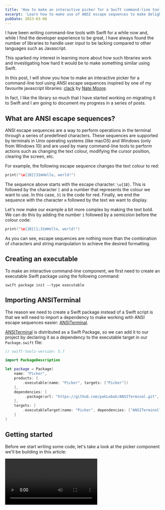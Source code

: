 ```yaml
---
title: 'How to make an interactive picker for a Swift command-line tool'
excerpt: 'Learn how to make use of ANSI escape sequences to make delightful interactive pickers for your Swift command-line tools.'
pubDate: 2023-03-08
---
```



I have been writing command-line tools with Swift for a while now and, while I find the developer experience to be great, I have always found the number of libraries to handle user input to be lacking compared to other languages such as Javascript.

This sparked my interest in learning more about how such libraries work and investigating how hard it would be to make something similar using Swift.

In this post, I will show you how to make an interactive picker for a command-line tool using ANSI escape sequences inspired by one of my favourite javascript libraries: [clack](https://github.com/natemoo-re/clack) by [Nate Moore](https://twitter.com/n_moore).

In fact, I like the library so much that I have started working on migrating it to Swift and I am going to document my progress in a series of posts.

## What are ANSI escape sequences?

ANSI escape sequences are a way to perform operations in the terminal through a series of predefined characters. These sequences are supported by terminals in Unix operating systems (like macOS) and Windows (only from Windows 10) and are used by many command-line tools to perform actions such as changing the text colour, modifying the cursor position, clearing the screen, etc.

For example, the following escape sequence changes the text colour to red:

```swift:ANSI.swift
print("\u{1B}[31mHello, world!")
```

The sequence above starts with the escape character: `\u{1B}`. This is followed by the character `[` and a number that represents the colour we want to use. In this case, `31` is the code for red. Finally, we end the sequence with the character `m` followed by the text we want to display.

Let's now make our example a bit more complex by making the text bold. We can do this by adding the number `1` followed by a semicolon before the colour code:

```swift:ANSI.swift
print("\u{1B}[1;31mHello, world!")
```

As you can see, escape sequences are nothing more than the combination of characters and string manipulation to achieve the desired formatting.

## Creating an executable

To make an interactive command-line component, we first need to create an executable Swift package using the following command:

```bash:Terminal
swift package init --type executable
```

## Importing ANSITerminal

The reason we need to create a Swift package instead of a Swift script is that we will need to import a dependency to make working with ANSI escape sequences easier: [ANSITerminal](https://github.com/pakLebah/ANSITerminal).

[ANSITerminal](https://github.com/pakLebah/ANSITerminal) is distributed as a Swift Package, so we can add it to our project by declaring it as a dependency to the executable target in our `Package.swift` file:

```swift:Package.swift
// swift-tools-version: 5.7

import PackageDescription

let package = Package(
    name: "Picker",
    products: [
        .executable(name: "Picker", targets: ["Picker"])
    ],
    dependencies: [
         .package(url: "https://github.com/pakLebah/ANSITerminal.git", exact: "0.0.3"),
    ],
    targets: [
        .executableTarget(name: "Picker", dependencies: ["ANSITerminal"])
    ]
)
```

## Getting started

Before we start writing some code, let's take a look at the picker component we'll be building in this article:

<Video src="https://res.cloudinary.com/dflewmkx4/video/upload/ac_none,f_auto,q_auto:eco/v1678221412/blog/posts/how-to-make-an-interactive-picker-for-a-swift-command-line-tool/clack-swift-preview.mp4" />

The picker, which is highly inspired by the `select` component in [Nate Moore's](https://twitter.com/n_moore) [clack library](https://github.com/natemoo-re/clack), presents a number of options and allows the user to select one using a combination of the arrow keys and the enter key.

Once the user has selected an option, the picker returns the selected string, the icon is updated to a checkmark and the program exits gracefully.

Let's start by importing the [ANSITerminal](https://github.com/pakLebah/ANSITerminal) library in the executable's entry point, creating a `picker` function which contains the component's code and invoking it with a title and a set of options:

```swift:Sources/Picker/main.swift
import ANSITerminal

func picker(title: String, options: [String]) -> String {
    return "Hello World"
}

_ = picker(title: "Choose your favourite fruit", options: ["🍌 Banana", "🥝 Kiwi", "🍓 Strawberry"])
```

> Note that in the following sections, unless I specifically say otherwise, all functions I will be calling in the `picker` method are either part of `Foundation` or [ANSITerminal](https://github.com/pakLebah/ANSITerminal).

## Showing the picker's title

The first thing we need to do is to write the picker's title on the terminal's screen:

```swift:Sources/Picker/main.swift
func picker(title: String, options: [String]) -> String {
    // 1
    cursorOff()
    // 2
    moveLineDown()
    // 3
    write("◆".foreColor(81).bold)
    // 4
    moveRight()
    write(title)

    return "Hello World"
}
```

When the picker function is called, the code above will:

1. Turn the cursor off to avoid having it displayed in the terminal as there will be no need for it.
2. Move one line down from the current position. This is needed because we want to start writing the title on a new line.
3. Write the icon for the picker. In this case, we are using the same Unicode character as [clack](https://github.com/natemoo-re/clack) uses for its prompts.
4. Move the cursor one character to the right to add a white space and write the title.

### Output

![An image showing the title part of the picker](https://res.cloudinary.com/dflewmkx4/image/upload/ac_none,f_auto,q_auto:eco/v1678222144/blog/posts/how-to-make-an-interactive-picker-for-a-swift-command-line-tool/title-prompt.png)

## Handling state

The next step is to create a `State` class and an `Option` struct to handle the state of the picker:

```swift:Sources/Picker/main.swift
struct Option {
    let title: String
    let line: Int

    init(title: String, line: Int) {
        self.title = title
        self.line = line
    }
}

class OptionState {
    let options: [Option]
    let rangeOfLines: (minimum: Int, maximum: Int)
    var activeLine: Int = .zero

    init(options: [Option], activeLine: Int, rangeOfLines: (minimum: Int, maximum: Int)) {
        self.activeLine = activeLine
        self.rangeOfLines = rangeOfLines
        self.options = options
    }
}
```

This state will hold the line number for the selected option and the range of lines where the options are displayed.

Let's create an instance of the `OptionState` class and feed it an initial state derived from the set of options passed to the `picker` function:

```swift:Sources/Picker/main.swift
func picker(title: String, options: [String]) -> String {
    // ...

    // 1
    let currentLine = readCursorPos().row + 1

    // 2
    let state = OptionState(
        options: options.enumerated().map { Option(title: $1, line: currentLine + $0) },
        activeLine: currentLine,
        rangeOfLines: (currentLine, currentLine + options.count - 1)
    )

    return "Hello World"
}
```

Let's break down the code above into a number of steps:

1. Read the cursor's current row. Then add one to make sure that the picker's first option is displayed on a new line.
2. Create the initial state for the picker. Use the `enumerated()` method to get the index of each option and add it to the current line to get the line where the option will be displayed.

## Displaying all available options

Now that we have a state and the lines where our options need to be displayed, let's write them to the terminal:

```swift:Sources/Picker/main.swift
func picker(title: String, options: [String]) -> String {
    // ...

    // 1
    options.forEach { optionTitle in
        // 2
        moveLineDown()

        // 3
        let isActive = readCursorPos().row == state.activeLine

        // 4
        write("│".foreColor(81))
        moveRight()
        if isActive {
            write("●".lightGreen)
        } else {
            write("○".foreColor(250))
        }

        // 5
        moveRight()
        if isActive {
            write(optionTitle)
        } else {
            write(optionTitle.foreColor(250))
        }
    }

    // 6
    moveLineDown()
    let bottomLine = readCursorPos().row
    write("└".foreColor(81))

    return "Hello World"
}
```

The code to render all options in the terminal can be summarised as follows:

1. Iterate through the array of options.
2. Move the cursor down so that text is written on a new line.
3. Check if the current option is the active one.
4. Write the icon for the option. If the option is active, use a green circle, otherwise, use a grey circle, similarly to what [clack](https://github.com/natemoo-re/clack) does.
5. Move right by one character to leave one whitespace between the icon and the text. If the option is active, write the title in white, otherwise, write it in grey.
6. Move the cursor down one line and write the closing symbol of the sidebar in the same colour.

### Output

![An image showing the picker listing the full set of options](https://res.cloudinary.com/dflewmkx4/image/upload/ac_none,f_auto,q_auto:eco/v1678222426/blog/posts/how-to-make-an-interactive-picker-for-a-swift-command-line-tool/list-all-options.png)

## Handling user input

Now that we have a picker that displays a set of options, we need to allow the user to select one of them.

To do so, we need to halt the program's execution, read the user's input and perform the appropriate action depending on the pressed key:

- If the user presses the up arrow key, move the active option up. If the active option is already at the top, don't do anything.
- If the user presses the down arrow key, move the active option down. If the active option is already at the bottom, don't do anything.
- If the user presses the enter key, return the selected option and allow the program's execution to continue.

Let's now write some code that fulfils the above requirements:

```swift:Sources/Picker/main.swift
func picker(title: String, options: [String]) -> String {
    // ...

    // 1
    while true {
        // 2
        clearBuffer()

        // 3
        if keyPressed() {
            // 4
            let char = readChar()
            if char == NonPrintableChar.enter.char() {
                break
            }

            // 5
            let key = readKey()
            // 6
            if key.code == .up {
                if state.activeLine > state.rangeOfLines.minimum {
                    state.activeLine -= 1

                    reRender()
                }
            // 7
            } else if key.code == .down {
                if state.activeLine < state.rangeOfLines.maximum {
                    state.activeLine += 1

                    reRender()
                }

            }
        }
    }

    return "Hello World"
}
```

When called, the `picker` method now listens for user input by doing the following:

1. Start an infinite loop that will only be broken when the user presses the enter key.
2. Clear the terminal's buffer.
3. Check if the user has pressed a key.
4. If the user has pressed the enter key, break the loop.
5. Read the key that the user has pressed.
6. If the user has pressed the up arrow key, move the active option up and re-render the options. If the active option is already at the top, don't do anything.
7. If the user has pressed the down arrow key, move the active option down and re-render the options. If the active option is already at the bottom, don't do anything.

## Re-rendering the options

Let's now implement the `reRender()` function used in the previous section. This function changes the colour of each option's title and updates the circle icon next to it based on whether the option is selected or not:

```swift:Sources/Picker/main.swift
func reRender(state: OptionState) {
    // 1
    (state.rangeOfLines.minimum...state.rangeOfLines.maximum).forEach { line in
        // 2
        let isActive = line == state.activeLine

        // 3
        let stateIndicator = isActive ? "●".lightGreen : "○".foreColor(250)
        writeAt(line, 3, stateIndicator)

        // 4
        if let title = state.options.first(where: { $0.line == line })?.title {
            let title = isActive ? title : title.foreColor(250)
            writeAt(line, 5, title)
        }
    }
}

// Helper method
func writeAt(_ row: Int, _ col: Int, _ text: String) {
    moveTo(row, col)
    write(text)
}
```

Next time the programme is executed and the user presses the up or down arrow keys, the `reRender` method will:

1. Iterate through the range of lines where the options are displayed.
2. Check if the current line is the active one.
3. If the current line is the active one, write a green circle, otherwise, write a grey circle.
4. If the current line is the active one, write the option's title in white, otherwise, write it in grey.

### Output

<Video src="https://res.cloudinary.com/dflewmkx4/video/upload/ac_none,f_auto,q_auto:eco/v1678222684/blog/posts/how-to-make-an-interactive-picker-for-a-swift-command-line-tool/rerender.mp4" />

## Option selected state

Now that the user has selected an option, we want to update the picker's icon to a checkmark, change the colour of the sidebar to not be blue to denote that the component is no longer active, remove the closing bracket from the bottom of the sidebar and turn the cursor back on:

```swift:Sources/Picker/main.Swift
func picker(title: String, options: [String]) -> String {
    // ...

    let startLine = currentLine - 1
    writeAt(startLine, 0, "✔".green)

    (startLine + 1...bottomLine).forEach { writeAt($0, 0, "│".foreColor(252)) }

    moveTo(bottomLine, 0)

    return "Hello World"
}
```

### Output

<Video src="https://res.cloudinary.com/dflewmkx4/video/upload/ac_none,f_auto,q_auto:eco/v1678222996/blog/posts/how-to-make-an-interactive-picker-for-a-swift-command-line-tool/completion-state.mp4" />

## Returning the selected option

Last but not least, the method needs to return the selected string after the user has pressed the enter key. To do so, we need to find the option that is currently active and return its title:

```swift:Sources/Picker/main.swift
func picker(title: String, options: [String]) -> String {
    // ...

    return state.options.first(where: { $0.line == state.activeLine })!.title
}
```

That's it! 🎉 We have written an interactive picker for the command-line in Swift.

I am planning on writing more posts on this topic as I build up my Swift port of the [clack](https://github.com/natemoo-re/clack) library, so stay tuned 👀.
